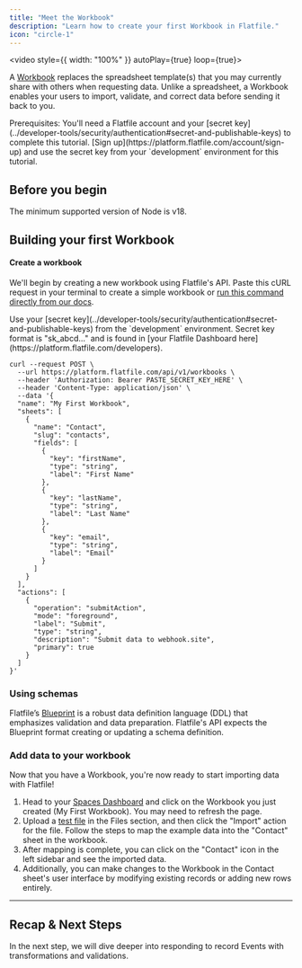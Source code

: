 ```yaml
---
title: "Meet the Workbook"
description: "Learn how to create your first Workbook in Flatfile."
icon: "circle-1"
---
```


<Snippet file="dxpbanner.mdx" />

<video style={{ width: "100%" }} autoPlay={true} loop={true}>
  <source
    src="https://videos.ctfassets.net/hjneo4qi4goj/63dlrcN48dWeAbl05SJ25k/642a5c954887c5bb7fc1b32fb88ab0ca/homepage_header_video-01.mp4"
    type="video/mp4"
  />
</video>

A <Tooltip tip="Analogous to a database...">[Workbook](https://flatfileinc.mintlify.dev/docs/concepts/workbooks)</Tooltip> replaces the spreadsheet template(s) that you may currently share with others when requesting data. Unlike a spreadsheet, a Workbook enables your users to import, validate, and correct data before sending it back to you.

<Info>
  Prerequisites: You'll need a Flatfile account and your [secret
  key](../developer-tools/security/authentication#secret-and-publishable-keys)
  to complete this tutorial. [Sign
  up](https://platform.flatfile.com/account/sign-up) and use the secret key from
  your `development` environment for this tutorial.
</Info>

## Before you begin

The minimum supported version of Node is v18.

## Building your first Workbook

#### Create a workbook

We'll begin by creating a new workbook using Flatfile's API. Paste this cURL request in your terminal to create a simple workbook or <Tooltip tip="Create a sample Workbook">[run this command directly from our docs](https://reference.flatfile.com/docs/api/tjt005wdogklo-create-a-sample-workbook)</Tooltip>.

<Tip>
  Use your [secret
  key](../developer-tools/security/authentication#secret-and-publishable-keys)
  from the `development` environment. Secret key format is "sk_abcd..." and is
  found in [your Flatfile Dashboard
  here](https://platform.flatfile.com/developers).
</Tip>

```shell Shell / cURL
curl --request POST \
  --url https://platform.flatfile.com/api/v1/workbooks \
  --header 'Authorization: Bearer PASTE_SECRET_KEY_HERE' \
  --header 'Content-Type: application/json' \
  --data '{
  "name": "My First Workbook",
  "sheets": [
    {
      "name": "Contact",
      "slug": "contacts",
      "fields": [
        {
          "key": "firstName",
          "type": "string",
          "label": "First Name"
        },
        {
          "key": "lastName",
          "type": "string",
          "label": "Last Name"
        },
        {
          "key": "email",
          "type": "string",
          "label": "Email"
        }
      ]
    }
  ],
  "actions": [
    {
      "operation": "submitAction",
      "mode": "foreground",
      "label": "Submit",
      "type": "string",
      "description": "Submit data to webhook.site",
      "primary": true
    }
  ]
}'
```

### Using schemas

Flatfile’s <Tooltip tip="A Data Definition Language...">[Blueprint](../blueprint/overview)</Tooltip> is a robust data definition language (DDL) that emphasizes validation and data preparation. Flatfile's API expects the Blueprint format creating or updating a schema definition.

### Add data to your workbook

Now that you have a Workbook, you're now ready to start importing data with Flatfile!

1. Head to your <Tooltip tip="Go to dashboard">[Spaces Dashboard](https://platform.flatfile.com)</Tooltip> and click on
   the Workbook you just created (My First Workbook). You may need to refresh the page.
2. Upload a [test file](https://assets.ctfassets.net/hjneo4qi4goj/6I48ynsesoL1s1YhPK8Pvx/1d5ed30534c1ef44166d440a08612621/getting-started.csv) in the Files section, and then click the "Import" action for the file. Follow the steps to map the example data into the "Contact" sheet in the workbook.
3. After mapping is complete, you can click on the "Contact" icon in the left sidebar and see the imported data.
4. Additionally, you can make changes to the Workbook in the Contact sheet's user interface by modifying existing records or adding new rows entirely.

---

## Recap & Next Steps

In the next step, we will dive deeper into responding to record Events with transformations and validations.
